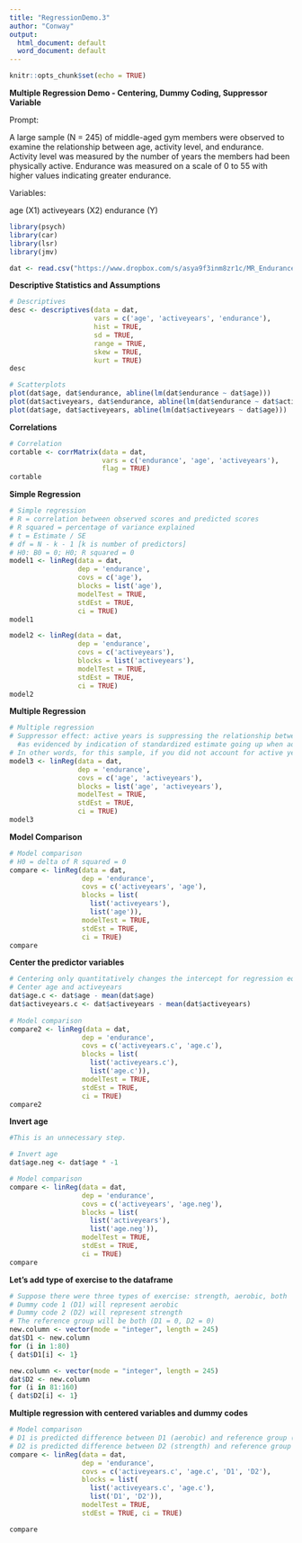 ---
title: "RegressionDemo.3"
author: "Conway"
output:
  html_document: default
  word_document: default
---

```{r setup, include=FALSE}
knitr::opts_chunk$set(echo = TRUE)
```

**Multiple Regression Demo - Centering, Dummy Coding, Suppressor Variable**

Prompt:

A large sample (N = 245) of middle-aged gym members were observed to examine the relationship between age, activity level, and endurance. Activity level was measured by the number of years the members had been physically active. Endurance was measured on a scale of 0 to 55 with higher values indicating greater endurance.

Variables:

age (X1)
activeyears (X2)
endurance (Y)

```{r echo = FALSE, message = FALSE}
library(psych)
library(car)
library(lsr)
library(jmv)
```


```{r}
dat <- read.csv("https://www.dropbox.com/s/asya9f3inm8zr1c/MR_EnduranceData.csv?dl=1")
```

**Descriptive Statistics and Assumptions**
```{r}
# Descriptives
desc <- descriptives(data = dat, 
                     vars = c('age', 'activeyears', 'endurance'), 
                     hist = TRUE, 
                     sd = TRUE, 
                     range = TRUE, 
                     skew = TRUE, 
                     kurt = TRUE)
desc
```

```{r}
# Scatterplots
plot(dat$age, dat$endurance, abline(lm(dat$endurance ~ dat$age)))
plot(dat$activeyears, dat$endurance, abline(lm(dat$endurance ~ dat$activeyears)))
plot(dat$age, dat$activeyears, abline(lm(dat$activeyears ~ dat$age)))
```

**Correlations**
```{r}
# Correlation
cortable <- corrMatrix(data = dat, 
                       vars = c('endurance', 'age', 'activeyears'), 
                       flag = TRUE)
cortable
```

**Simple Regression**
```{r}
# Simple regression
# R = correlation between observed scores and predicted scores
# R squared = percentage of variance explained
# t = Estimate / SE
# df = N - k - 1 [k is number of predictors]
# H0: B0 = 0; H0; R squared = 0
model1 <- linReg(data = dat, 
                 dep = 'endurance', 
                 covs = c('age'),
                 blocks = list('age'), 
                 modelTest = TRUE, 
                 stdEst = TRUE, 
                 ci = TRUE)
model1

model2 <- linReg(data = dat, 
                 dep = 'endurance',
                 covs = c('activeyears'),
                 blocks = list('activeyears'), 
                 modelTest = TRUE, 
                 stdEst = TRUE, 
                 ci = TRUE)
model2
```

**Multiple Regression**
```{r}
# Multiple regression
# Suppressor effect: active years is suppressing the relationship between age and endurance, and active years accounts for this
  #as evidenced by indication of standardized estimate going up when adding a predictor with age instead of remaining constant or going down as expected.
# In other words, for this sample, if you did not account for active years in relation to years, we are underestimating the prediction of age on endurance.
model3 <- linReg(data = dat, 
                 dep = 'endurance', 
                 covs = c('age', 'activeyears'),
                 blocks = list('age', 'activeyears'), 
                 modelTest = TRUE, 
                 stdEst = TRUE, 
                 ci = TRUE)
model3
```

**Model Comparison**
```{r}
# Model comparison
# H0 = delta of R squared = 0
compare <- linReg(data = dat, 
                  dep = 'endurance', 
                  covs = c('activeyears', 'age'),
                  blocks = list(
                    list('activeyears'),
                    list('age')), 
                  modelTest = TRUE, 
                  stdEst = TRUE, 
                  ci = TRUE)
compare
```

**Center the predictor variables**
```{r}
# Centering only quantitatively changes the intercept for regression equation
# Center age and activeyears
dat$age.c <- dat$age - mean(dat$age)
dat$activeyears.c <- dat$activeyears - mean(dat$activeyears)
                                            
# Model comparison
compare2 <- linReg(data = dat, 
                  dep = 'endurance',
                  covs = c('activeyears.c', 'age.c'),
                  blocks = list(
                    list('activeyears.c'), 
                    list('age.c')), 
                  modelTest = TRUE, 
                  stdEst = TRUE, 
                  ci = TRUE)
compare2
```

**Invert age**
```{r}
#This is an unnecessary step.

# Invert age
dat$age.neg <- dat$age * -1

# Model comparison
compare <- linReg(data = dat, 
                  dep = 'endurance',
                  covs = c('activeyears', 'age.neg'),
                  blocks = list(
                    list('activeyears'), 
                    list('age.neg')), 
                  modelTest = TRUE,
                  stdEst = TRUE, 
                  ci = TRUE)
compare
```


**Let's add type of exercise to the dataframe**
```{r}
# Suppose there were three types of exercise: strength, aerobic, both
# Dummy code 1 (D1) will represent aerobic
# Dummy code 2 (D2) will represent strength
# The reference group will be both (D1 = 0, D2 = 0)
new.column <- vector(mode = "integer", length = 245)
dat$D1 <- new.column
for (i in 1:80)
{ dat$D1[i] <- 1}

new.column <- vector(mode = "integer", length = 245)
dat$D2 <- new.column
for (i in 81:160)
{ dat$D2[i] <- 1}

```



**Multiple regression with centered variables and dummy codes**
```{r}
# Model comparison
# D1 is predicted difference between D1 (aerobic) and reference group (both) for a 1 unit change in Y (endurance)
# D2 is predicted difference between D2 (strength) and reference group (both) for 1 unit change in Y (endurance)
compare <- linReg(data = dat, 
                  dep = 'endurance',
                  covs = c('activeyears.c', 'age.c', 'D1', 'D2'),
                  blocks = list(
                    list('activeyears.c', 'age.c'), 
                    list('D1', 'D2')), 
                  modelTest = TRUE,
                  stdEst = TRUE, ci = TRUE)

compare
```

